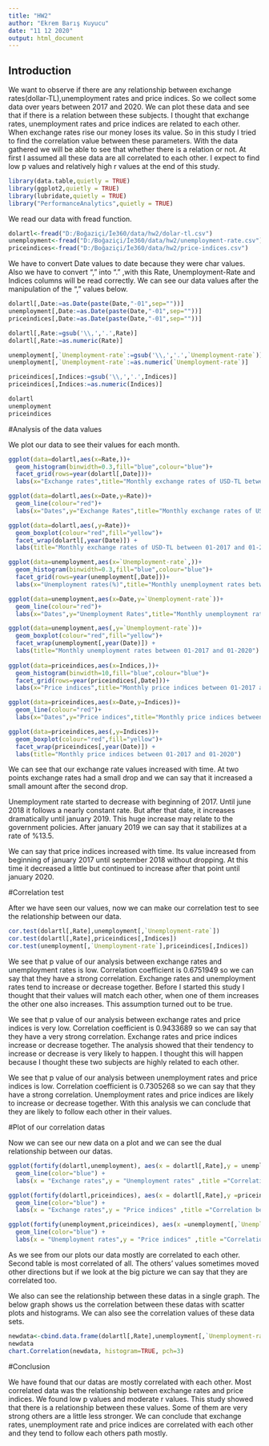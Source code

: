 ```yaml
---
title: "HW2"
author: "Ekrem Barış Kuyucu"
date: "11 12 2020"
output: html_document
---
```


## Introduction

We want to observe if there are any relationship between exchange rates(dollar-TL),unemployment rates and price indices. So we collect some data over years between 2017 and 2020. We can plot these data and see that if there is a relation between these subjects. I thought that exchange rates, unemployment rates and price indices are related to each other. When exchange rates rise our money loses its value.  So in this study I tried to find the correlation value between these parameters. With the data gathered we will be able to see that whether there is a relation or not. At first I assumed all these data are all correlated to each other. I expect to find low p values and relatively high r values at the end of this study.


```r
library(data.table,quietly = TRUE)
library(ggplot2,quietly = TRUE)
library(lubridate,quietly = TRUE)
library("PerformanceAnalytics",quietly = TRUE)


```

We read our data with fread function.

```r
dolartl<-fread("D:/Boğaziçi/İe360/data/hw2/dolar-tl.csv")
unemployment<-fread("D:/Boğaziçi/İe360/data/hw2/unemployment-rate.csv")
priceindices<-fread("D:/Boğaziçi/İe360/data/hw2/price-indices.csv")

```


We have to convert Date values to date because they were char values. Also we have to convert "," into "." ,with this Rate, Unemployment-Rate and Indices columns will be read correctly. We can see our data values after the manipulation of the "," values below.


```r
dolartl[,Date:=as.Date(paste(Date,"-01",sep=""))]
unemployment[,Date:=as.Date(paste(Date,"-01",sep=""))]
priceindices[,Date:=as.Date(paste(Date,"-01",sep=""))]

dolartl[,Rate:=gsub('\\,','.',Rate)]
dolartl[,Rate:=as.numeric(Rate)]

unemployment[,`Unemployment-rate`:=gsub('\\,','.',`Unemployment-rate`)]
unemployment[,`Unemployment-rate`:=as.numeric(`Unemployment-rate`)]

priceindices[,Indices:=gsub('\\,','.',Indices)]
priceindices[,Indices:=as.numeric(Indices)]

dolartl
unemployment
priceindices


```

#Analysis of the data values

We plot our data to see their values for each month.

```r
ggplot(data=dolartl,aes(x=Rate,))+
  geom_histogram(binwidth=0.3,fill="blue",colour="blue")+
  facet_grid(rows=year(dolartl[,Date]))+
  labs(x="Exchange rates",title="Monthly exchange rates of USD-TL between 01-2017 and 01-2020")

ggplot(data=dolartl,aes(x=Date,y=Rate))+
  geom_line(colour="red")+
  labs(x="Dates",y="Exchange Rates",title="Monthly exchange rates of USD-TL between 01-2017 and 01-2020")

ggplot(data=dolartl,aes(,y=Rate))+
  geom_boxplot(colour="red",fill="yellow")+
  facet_wrap(dolartl[,year(Date)]) +
  labs(title="Monthly exchange rates of USD-TL between 01-2017 and 01-2020")

ggplot(data=unemployment,aes(x=`Unemployment-rate`,))+
  geom_histogram(binwidth=0.3,fill="blue",colour="blue")+
  facet_grid(rows=year(unemployment[,Date]))+
  labs(x="Unemployment rates(%)",title="Monthly unemployment rates between 01-2017 and 01-2020")

ggplot(data=unemployment,aes(x=Date,y=`Unemployment-rate`))+
  geom_line(colour="red")+
  labs(x="Dates",y="Unemployment Rates",title="Monthly unemployment rates between 01-2017 and 01-2020")

ggplot(data=unemployment,aes(,y=`Unemployment-rate`))+
  geom_boxplot(colour="red",fill="yellow")+
  facet_wrap(unemployment[,year(Date)]) +
  labs(title="Monthly unemployment rates between 01-2017 and 01-2020")
  
ggplot(data=priceindices,aes(x=Indices,))+
  geom_histogram(binwidth=10,fill="blue",colour="blue")+
  facet_grid(rows=year(priceindices[,Date]))+
  labs(x="Price indices",title="Monthly price indices between 01-2017 and 01-2020")

ggplot(data=priceindices,aes(x=Date,y=Indices))+
  geom_line(colour="red")+
  labs(x="Dates",y="Price indices",title="Monthly price indices between 01-2017 and 01-2020")

ggplot(data=priceindices,aes(,y=Indices))+
  geom_boxplot(colour="red",fill="yellow")+
  facet_wrap(priceindices[,year(Date)]) +
  labs(title="Monthly price indices between 01-2017 and 01-2020")

```
We can see that our exchange rate values increased with time. At two points exchange rates had a small drop and we can say that it increased a small amount after the second drop.

Unemployment rate started to decrease with beginning of 2017. Until june 2018 it follows a nearly constant rate. But after that date, it increases dramatically until january 2019. This huge increase may relate to the government policies. After january 2019 we can say that it stabilizes at a rate of %13.5.

We can say that price indices increased with time. Its value increased from beginning of january 2017 until september 2018 without dropping. At this time it decreased a little but continued to increase after that point until january 2020.

#Correlation test

After we have seen our values, now we can make our correlation test to see the relationship between our data.

```r
cor.test(dolartl[,Rate],unemployment[,`Unemployment-rate`])
cor.test(dolartl[,Rate],priceindices[,Indices])
cor.test(unemployment[,`Unemployment-rate`],priceindices[,Indices])


```

We see that p value of our analysis between exchange rates and unemployment rates is low. Correlation coefficient is 0.6751949 so we can say that they have a strong correlation. Exchange rates and unemployment rates tend to increase or decrease together. Before I started this study I thought that their values will match each other, when one of them increases the other one also increases. This assumption turned out to be true. 

We see that p value of our analysis between exchange rates and price indices is very low. Correlation coefficient is 0.9433689 so we can say that they have a very strong correlation. Exchange rates and price indices increase or decrease together. The analysis showed that their tendency to increase or decrease is very likely to happen. I thought this will happen because I thought these two subjects are highly related to each other.

We see that p value of our analysis between unemployment rates and price indices is low. Correlation coefficient is 0.7305268 so we can say that they have a strong correlation. Unemployment rates and price indices are likely to increase or decrease together. With this analysis we can conclude that they are likely to follow each other in their values.


#Plot of our correlation datas

Now we can see our new data on a plot and we can see the dual relationship between our datas. 

```r
ggplot(fortify(dolartl,unemployment), aes(x = dolartl[,Rate],y = unemployment[,`Unemployment-rate`]))+
  geom_line(color="blue") +
  labs(x = "Exchange rates",y = "Unemployment rates" ,title ="Correlation between Exchange rate and Unemployment rate" )

ggplot(fortify(dolartl,priceindices), aes(x = dolartl[,Rate],y =priceindices[,Indices]))+
  geom_line(color="blue") +
  labs(x = "Exchange rates",y = "Price indices" ,title ="Correlation between Exchange rate and Price indices" )

ggplot(fortify(unemployment,priceindices), aes(x =unemployment[,`Unemployment-rate`],y = priceindices[,Indices]))+
  geom_line(color="blue") +
  labs(x = "Unemployment rates",y = "Price indices" ,title ="Correlation between Unemployment rate and Price indices" )


```

As we see from our plots our data mostly are correlated to each other. Second table is most correlated of all. The others' values sometimes moved other directions but if we look at the big picture we can say that they are correlated too.

We also can see the relationship between these datas in a single graph. The below graph shows us the correlation between these datas with scatter plots and histograms. We can also see the correlation values of these data sets.

```r
newdata<-cbind.data.frame(dolartl[,Rate],unemployment[,`Unemployment-rate`],priceindices[,Indices])
newdata
chart.Correlation(newdata, histogram=TRUE, pch=3)


```

#Conclusion

We have found that our datas are mostly correlated with each other. Most correlated data was the relationship between exchange rates and price indices. We found low p values and moderate r values. This study showed that there is a relationship between these values. Some of them are very strong others are a little less stronger. We can conclude that exchange rates, unemployment rate and price indices are correlated with each other and they tend to follow each others path mostly.
